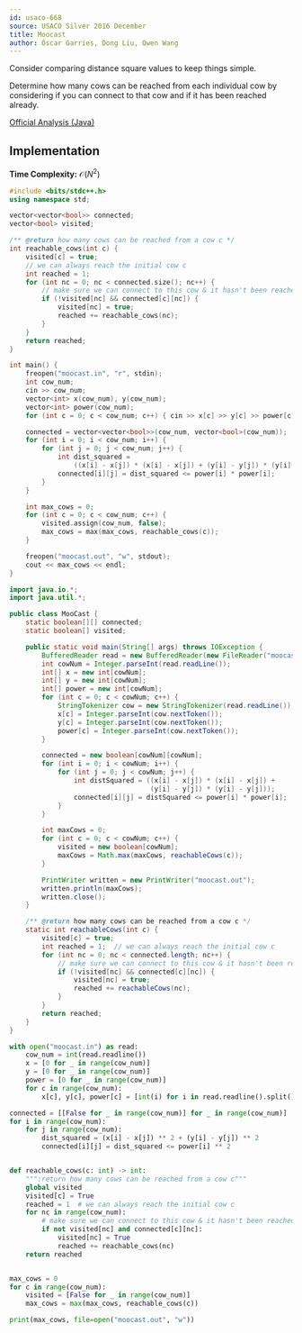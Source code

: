 ```yaml
---
id: usaco-668
source: USACO Silver 2016 December
title: Moocast
author: Óscar Garries, Dong Liu, Owen Wang
---
```


<Spoiler title="Hint 1">

 Consider comparing distance square values to keep things simple.

</Spoiler>

<Spoiler title="Hint 2">

Determine how many cows can be reached from each individual cow by considering if you can connect to
that cow and if it has been reached already.

</Spoiler>

<Spoiler title="Solution">

[Official Analysis (Java)](http://www.usaco.org/current/data/sol_moocast_silver_dec16.html)

## Implementation

**Time Complexity:** $\mathcal{O}(N^2)$

<LanguageSection>
<CPPSection>

```cpp
#include <bits/stdc++.h>
using namespace std;

vector<vector<bool>> connected;
vector<bool> visited;

/** @return how many cows can be reached from a cow c */
int reachable_cows(int c) {
	visited[c] = true;
	// we can always reach the initial cow c
	int reached = 1;
	for (int nc = 0; nc < connected.size(); nc++) {
		// make sure we can connect to this cow & it hasn't been reached yet
		if (!visited[nc] && connected[c][nc]) {
			visited[nc] = true;
			reached += reachable_cows(nc);
		}
	}
	return reached;
}

int main() {
	freopen("moocast.in", "r", stdin);
	int cow_num;
	cin >> cow_num;
	vector<int> x(cow_num), y(cow_num);
	vector<int> power(cow_num);
	for (int c = 0; c < cow_num; c++) { cin >> x[c] >> y[c] >> power[c]; }

	connected = vector<vector<bool>>(cow_num, vector<bool>(cow_num));
	for (int i = 0; i < cow_num; i++) {
		for (int j = 0; j < cow_num; j++) {
			int dist_squared =
			    ((x[i] - x[j]) * (x[i] - x[j]) + (y[i] - y[j]) * (y[i] - y[j]));
			connected[i][j] = dist_squared <= power[i] * power[i];
		}
	}

	int max_cows = 0;
	for (int c = 0; c < cow_num; c++) {
		visited.assign(cow_num, false);
		max_cows = max(max_cows, reachable_cows(c));
	}

	freopen("moocast.out", "w", stdout);
	cout << max_cows << endl;
}
```

</CPPSection>
<JavaSection>

```java
import java.io.*;
import java.util.*;

public class MooCast {
	static boolean[][] connected;
	static boolean[] visited;

	public static void main(String[] args) throws IOException {
		BufferedReader read = new BufferedReader(new FileReader("moocast.in"));
		int cowNum = Integer.parseInt(read.readLine());
		int[] x = new int[cowNum];
		int[] y = new int[cowNum];
		int[] power = new int[cowNum];
		for (int c = 0; c < cowNum; c++) {
			StringTokenizer cow = new StringTokenizer(read.readLine());
			x[c] = Integer.parseInt(cow.nextToken());
			y[c] = Integer.parseInt(cow.nextToken());
			power[c] = Integer.parseInt(cow.nextToken());
		}

		connected = new boolean[cowNum][cowNum];
		for (int i = 0; i < cowNum; i++) {
			for (int j = 0; j < cowNum; j++) {
				int distSquared = ((x[i] - x[j]) * (x[i] - x[j]) +
				                   (y[i] - y[j]) * (y[i] - y[j]));
				connected[i][j] = distSquared <= power[i] * power[i];
			}
		}

		int maxCows = 0;
		for (int c = 0; c < cowNum; c++) {
			visited = new boolean[cowNum];
			maxCows = Math.max(maxCows, reachableCows(c));
		}

		PrintWriter written = new PrintWriter("moocast.out");
		written.println(maxCows);
		written.close();
	}

	/** @return how many cows can be reached from a cow c */
	static int reachableCows(int c) {
		visited[c] = true;
		int reached = 1;  // we can always reach the initial cow c
		for (int nc = 0; nc < connected.length; nc++) {
			// make sure we can connect to this cow & it hasn't been reached yet
			if (!visited[nc] && connected[c][nc]) {
				visited[nc] = true;
				reached += reachableCows(nc);
			}
		}
		return reached;
	}
}
```

</JavaSection>
<PySection>

```py
with open("moocast.in") as read:
	cow_num = int(read.readline())
	x = [0 for _ in range(cow_num)]
	y = [0 for _ in range(cow_num)]
	power = [0 for _ in range(cow_num)]
	for c in range(cow_num):
		x[c], y[c], power[c] = [int(i) for i in read.readline().split()]

connected = [[False for _ in range(cow_num)] for _ in range(cow_num)]
for i in range(cow_num):
	for j in range(cow_num):
		dist_squared = (x[i] - x[j]) ** 2 + (y[i] - y[j]) ** 2
		connected[i][j] = dist_squared <= power[i] ** 2


def reachable_cows(c: int) -> int:
	""":return how many cows can be reached from a cow c"""
	global visited
	visited[c] = True
	reached = 1  # we can always reach the initial cow c
	for nc in range(cow_num):
		# make sure we can connect to this cow & it hasn't been reached yet
		if not visited[nc] and connected[c][nc]:
			visited[nc] = True
			reached += reachable_cows(nc)
	return reached


max_cows = 0
for c in range(cow_num):
	visited = [False for _ in range(cow_num)]
	max_cows = max(max_cows, reachable_cows(c))

print(max_cows, file=open("moocast.out", "w"))
```

</PySection>
</LanguageSection>

</Spoiler>
